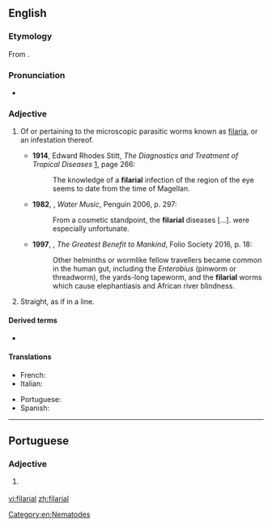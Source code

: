 ==English==

===Etymology===
From {{affix|en|filaria|-al}}.

===Pronunciation===
* {{a|UK}} {{IPA|/fɪˈlɛːɹɪəl/|lang=en}}
*: {{rhymes|ɛəriəl|lang=en}}

===Adjective===
{{en-adj|-}}

# {{lb|en|medicine}} Of or pertaining to the microscopic parasitic worms known as [[filaria]], or an infestation thereof.
#* '''1914''', Edward Rhodes Stitt, ''The Diagnostics and Treatment of Tropical Diseases'' [http://books.google.com/books?id=kWWFP6D4gT8C], page 266:
#*: The knowledge of a '''filarial''' infection of the region of the eye seems to date from the time of Magellan.
#* '''1982''', {{w|TC Boyle}}, ''Water Music'', Penguin 2006, p. 297:
#*: From a cosmetic standpoint, the '''filarial''' diseases [...]. were especially unfortunate.
#*'''1997''', {{w|Roy Porter}}, ''The Greatest Benefit to Mankind'', Folio Society 2016, p. 18:
#*:Other helminths or wormlike fellow travellers became common in the human gut, including the ''Enterobius'' (pinworm or threadworm), the yards-long tapeworm, and the '''filarial''' worms which cause elephantiasis and African river blindness.
# Straight, as if in a line.
#: {{ux|en|the '''filarial''' flight of birds}}

====Derived terms====
* {{l|en|microfilarial}}

====Translations====
{{trans-top|of or pertaining to filaria}}
* French: {{t|fr|filarial}}
* Italian: {{t|it|filariale}}
{{trans-mid}}
* Portuguese: {{t|pt|filarial}}
* Spanish: {{t|es|filarial}}
{{trans-bottom}}

[[Category:en:Nematodes]]

----

==Portuguese==

===Adjective===
{{pt-adj|filaria|l}}

# {{lb|pt|medicine}} {{l|en|filarial}} {{gloss|pertaining to filaria}}

[[vi:filarial]]
[[zh:filarial]]